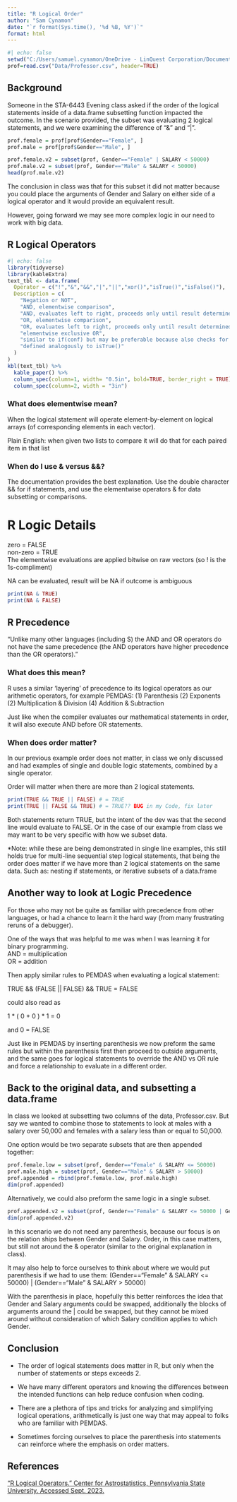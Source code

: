 ```yaml
---
title: "R Logical Order"
author: "Sam Cynamon"
date: "`r format(Sys.time(), '%d %B, %Y')`"
format: html
---
```

```r
#| echo: false
setwd("C:/Users/samuel.cynamon/OneDrive - LinQuest Corporation/Documents/MSDA/2023/STA6443/STA6443-2023")
prof=read.csv("Data/Professor.csv", header=TRUE)
```


## Background

Someone in the STA-6443 Evening class asked if the order of the logical statements inside of a data.frame subsetting function impacted the outcome. In the scenario provided, the subset was evaluating 2 logical statements, and we were examining the difference of "&" and "|".

```r
prof.female = prof[prof$Gender=="Female", ]
prof.male = prof[prof$Gender=="Male", ]

prof.female.v2 = subset(prof, Gender=="Female" | SALARY < 50000)
prof.male.v2 = subset(prof, Gender=="Male" & SALARY < 50000)
head(prof.male.v2)

```
The conclusion in class was that for this subset it did not matter because you could place the arguments of Gender and Salary on either side of a logical operator and it would provide an equivalent result.

However, going forward we may see more complex logic in our need to work with big data.

## R Logical Operators
```r
#| echo: false
library(tidyverse)
library(kableExtra)
text_tbl <- data.frame(
  Operator = c("!","&","&&","|","||","xor()","isTrue()","isFalse()"),
  Description = c(
    "Negation or NOT",
    "AND, elementwise comparison",
    "AND, evaluates left to right, proceeds only until result determined (if statements)",
    "OR, elementwise comparison",
    "OR, evaluates left to right, proceeds only until result determined (if statements)",
    "elementwise exclusive OR",
    "similar to if(conf) but may be preferable because also checks for NAs",
    "defined analogously to isTrue()"
  )
)
kbl(text_tbl) %>%
  kable_paper() %>%
  column_spec(column=1, width= "0.5in", bold=TRUE, border_right = TRUE) %>%
  column_spec(column=2, width = "3in")

```



### What does elementwise mean?
When the logical statement will operate element-by-element on logical arrays (of corresponding elements in each vector).\

Plain English: when given two lists to compare it will do that for each paired item in that list

### When do I use & versus &&?
The documentation provides the best explanation. Use the double character && for if statements, and use the elementwise operators & for data subsetting or comparisons.

# R Logic Details
zero = FALSE\
non-zero = TRUE\
The elementwise evaluations are applied bitwise on raw vectors (so ! is the 1s-compliment)

NA can be evaluated, result will be NA if outcome is ambiguous
```r
print(NA & TRUE)
print(NA & FALSE)
```


## R Precedence
"Unlike many other languages (including S) the AND and OR operators do not have the same precedence (the AND operators have higher precedence than the OR operators)."

### What does this mean?
R uses a similar 'layering' of precedence to its logical operators as our arithmetic operators, for example PEMDAS:
(1) Parenthesis
(2) Exponents
(2) Multiplication & Division
(4) Addition & Subtraction

Just like when the compiler evaluates our mathematical statements in order, it will also execute AND before OR statements.

### When does order matter?
In our previous example order does not matter, in class we only discussed and had examples of single and double logic statements, combined by a single operator.

Order will matter when there are more than 2 logical statements.
```r
print(TRUE && TRUE || FALSE) # = TRUE
print(TRUE || FALSE && TRUE) # = TRUE?? BUG in my Code, fix later
```
Both statements return TRUE, but the intent of the dev was that the second line would evaluate to FALSE. Or in the case of our example from class we may want to be very specific with how we subset data.

*Note: while these are being demonstrated in single line examples, this still holds true for multi-line sequential step logical statements, that being the order does matter if we have more than 2 logical statements on the same data.
Such as: nesting if statements, or iterative subsets of a data.frame


## Another way to look at Logic Precedence
For those who may not be quite as familiar with precedence from other languages, or had a chance to learn it the hard way (from many frustrating reruns of a debugger).

One of the ways that was helpful to me was when I was learning it for binary programming.\
AND = multiplication\
OR = addition\

Then apply similar rules to PEMDAS when evaluating a logical statement:

TRUE && (FALSE || FALSE) && TRUE = FALSE

could also read as

1 * ( 0 + 0 ) * 1 = 0

and 0 = FALSE

Just like in PEMDAS by inserting parenthesis we now preform the same rules but within the parenthesis first then proceed to outside arguments, and the same goes for logical statements to override the AND vs OR rule and force a relationship to evaluate in a different order.

## Back to the original data, and subsetting a data.frame
In class we looked at subsetting two columns of the data, Professor.csv. But say we wanted to combine those to statements to look at males with a salary over 50,000 and females with a salary less than or equal to 50,000. 

One option would be two separate subsets that are then appended together:

```r
prof.female.low = subset(prof, Gender=="Female" & SALARY <= 50000)
prof.male.high = subset(prof, Gender=="Male" & SALARY > 50000)
prof.appended = rbind(prof.female.low, prof.male.high)
dim(prof.appended)
```

Alternatively, we could also preform the same logic in a single subset.
```r
prof.appended.v2 = subset(prof, Gender=="Female" & SALARY <= 50000 | Gender=="Male" & SALARY > 50000)
dim(prof.appended.v2)
```

In this scenario we do not need any parenthesis, because our focus is on the relation ships between Gender and Salary. Order, in this case matters, but still not around the & operator (similar to the original explanation in class).

It may also help to force ourselves to think about where we would put parenthesis if we had to use them:
(Gender=="Female" & SALARY <= 50000) | (Gender=="Male" & SALARY > 50000)

With the parenthesis in place, hopefully this better reinforces the idea that Gender and Salary arguments could be swapped, additionally the blocks of arguments around the | could be swapped, but they cannot be mixed around without consideration of which Salary condition applies to which Gender.

## Conclusion

* The order of logical statements does matter in R, but only when the number of statements or steps exceeds 2. 

* We have many different operators and knowing the differences between the intended functions can help reduce confusion when coding.

* There are a plethora of tips and tricks for analyzing and simplifying logical operations, arithmetically is just one way that may appeal to folks who are familiar with PEMDAS.

* Sometimes forcing ourselves to place the parenthesis into statements can reinforce where the emphasis on order matters.

## References
[“R Logical Operators.” Center for Astrostatistics, Pennsylvania State University. Accessed Sept. 2023.](https://astrostatistics.psu.edu/su07/R/html/base/html/Logic.html)